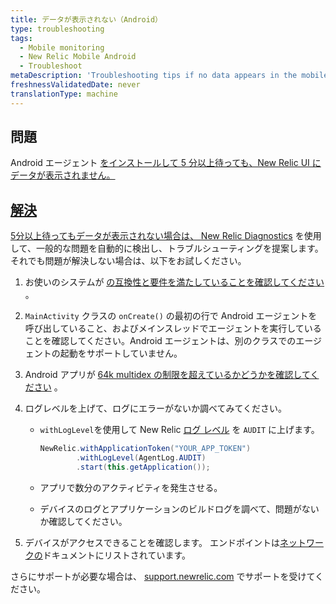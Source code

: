 ```yaml
---
title: データが表示されない（Android）
type: troubleshooting
tags:
  - Mobile monitoring
  - New Relic Mobile Android
  - Troubleshoot
metaDescription: 'Troubleshooting tips if no data appears in the mobile monitoring UI after you install, configure, and generate traffic for your Android app.'
freshnessValidatedDate: never
translationType: machine
---
```


## 問題

Android エージェント [をインストールして 5 分以上待っても、New Relic UI にデータが表示されません。](/docs/mobile-monitoring/new-relic-mobile-android/install-configure/install-android-apps-gradle-android-studio)

## [解決](/docs/mobile-monitoring/new-relic-mobile-android/install-configure/install-android-apps-gradle-android-studio)

[5分以上待ってもデータが表示されない場合は、 ](/docs/mobile-monitoring/new-relic-mobile-android/install-configure/install-android-apps-gradle-android-studio)[New Relic Diagnostics](/docs/agents/manage-apm-agents/troubleshooting/new-relic-diagnostics) を使用して、一般的な問題を自動的に検出し、トラブルシューティングを提案します。それでも問題が解決しない場合は、以下をお試しください。

1. お使いのシステムが [の互換性と要件を満たしていることを確認してください](/docs/mobile-monitoring/new-relic-mobile-android/get-started/new-relic-android-compatibility-requirements) 。

2. `MainActivity` クラスの `onCreate()` の最初の行で Android エージェントを呼び出していること、およびメインスレッドでエージェントを実行していることを確認してください。Android エージェントは、別のクラスでのエージェントの起動をサポートしていません。

3. Android アプリが [64k multidex の制限を超えているかどうかを確認してください](/docs/mobile-monitoring/new-relic-mobile-android/troubleshoot/android-app-exceeds-64k-multidex-limit) 。

4. ログレベルを上げて、ログにエラーがないか調べてみてください。

   * `withLogLevel`を使用して New Relic [ログ レベル](/docs/mobile-monitoring/new-relic-mobile-android/api-guides/android-agent-configuration-feature-flags#log-level) を `AUDIT` に上げます。

     ```java
     NewRelic.withApplicationToken("YOUR_APP_TOKEN")
             .withLogLevel(AgentLog.AUDIT)
             .start(this.getApplication());
     ```

   * アプリで数分のアクティビティを発生させる。

   * デバイスのログとアプリケーションのビルドログを調べて、問題がないか確認してください。

5. デバイスがアクセスできることを確認します。 <InlinePopover type="mobile"/>エンドポイントは[ネットワークの](/docs/using-new-relic/cross-product-functions/install-configure/networks)ドキュメントにリストされています。

さらにサポートが必要な場合は、 [support.newrelic.com](https://support.newrelic.com) でサポートを受けてください。